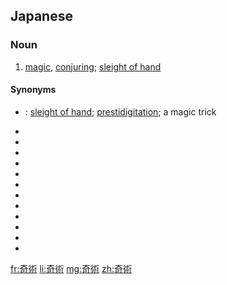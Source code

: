 ==Japanese==
{{wikipedia|lang=ja}}
{{ja-kanjitab|奇|術}}

===Noun===
{{ja-noun|きじゅつ}}

# [[magic]], [[conjuring]]; [[sleight of hand]]

====Synonyms====
{{der-top|Compounds}}
* {{ja-r|手品|てじな}}: [[sleight of hand]]; [[prestidigitation]]; a magic trick
* {{ja-r|奇法|きほう}}
* {{ja-r|奇道|きどう}}
* {{ja-r|奇導|きどう}}
* {{ja-r|魔術|まじゅつ}}
* {{ja-r|妖術|ようじゅつ}}
* {{ja-r|鬼術|きじゅつ}}
* {{ja-r|呪術|じゅじゅつ}}
* {{ja-r|邪術|じゃじゅつ}}
* {{ja-r|霊術|れいじゅつ}}
* {{ja-r|幻術|げんじゅつ}}
* {{ja-r|仙術|せんじゅつ}}
* {{ja-r|聖術|せいじゅつ}}
{{der-bottom}}

[[fr:奇術]]
[[li:奇術]]
[[mg:奇術]]
[[zh:奇術]]